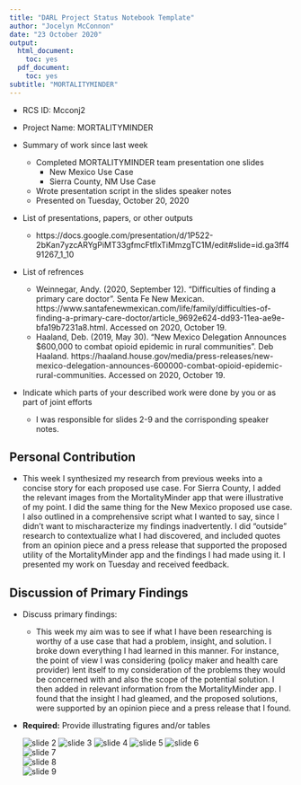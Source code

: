 ```yaml
---
title: "DARL Project Status Notebook Template"
author: "Jocelyn McConnon"
date: "23 October 2020"
output:
  html_document:
    toc: yes
  pdf_document:
    toc: yes
subtitle: "MORTALITYMINDER"
---
```

* RCS ID: Mcconj2
* Project Name: MORTALITYMINDER
* Summary of work since last week 

    * Completed MORTALITYMINDER team presentation one slides
      - New Mexico Use Case
      - Sierra County, NM Use Case
    * Wrote presentation script in the slides speaker notes
    * Presented on Tuesday, October 20, 2020
    
* List of presentations,  papers, or other outputs

    * https://docs.google.com/presentation/d/1P522-2bKan7yzcARYgPiMT33gfmcFtfIxTiMmzgTC1M/edit#slide=id.ga3ff491267_1_10
    
* List of refrences

  * Weinnegar, Andy. (2020, September 12). “Difficulties of finding a primary care doctor”. Senta Fe New Mexican. https://www.santafenewmexican.com/life/family/difficulties-of-finding-a-primary-care-doctor/article_9692e624-dd93-11ea-ae9e-bfa19b7231a8.html. Accessed on 2020, October 19.
  * Haaland, Deb. (2019, May 30). “New Mexico Delegation Announces $600,000 to combat opioid epidemic in rural communities”. Deb Haaland. https://haaland.house.gov/media/press-releases/new-mexico-delegation-announces-600000-combat-opioid-epidemic-rural-communities. Accessed on 2020, October 19.
    

* Indicate which parts of your described work were done by you or as part of joint efforts

    * I was responsible for slides 2-9 and the corrisponding speaker notes.

## Personal Contribution	

  * This week I synthesized my research from previous weeks into a concise story for each proposed use case. For Sierra County, I added the relevant images from the MortalityMinder app that were illustrative of my point. I did the same thing for the New Mexico proposed use case. I also outlined in a comprehensive script what I wanted to say, since I didn’t want to mischaracterize my findings inadvertently. I did “outside” research to contextualize what I had discovered, and included quotes from an opinion piece and a press release that supported the proposed utility of the MortalityMinder app and the findings I had made using it. I presented my work on Tuesday and received feedback.

## Discussion of Primary Findings 	

* Discuss primary findings: 

    * This week my aim was to see if what I have been researching is worthy of a use case that had a problem, insight, and solution. I broke down everything I had learned in this manner. For instance, the point of view I was considering (policy maker and health care provider) lent itself to my consideration of the problems they would be concerned with and also the scope of the potential solution. I then added in relevant information from the MortalityMinder app. I found that the insight I had gleamed, and the proposed solutions, were supported by an opinion piece and a press release that I found.
    
    
* **Required:** Provide illustrating figures and/or tables

   ![slide 2](MortalitityMinder.jpg)
      ![slide 3](MortalitityMinder-2.jpg)
      ![slide 4](MortalitityMinder-5.jpg)
      ![slide 5](MortalitityMinder-9.jpg)
      ![slide 6](MortalitityMinder-6.jpg)      
      ![slide 7](MortalitityMinder-7.jpg)      
      ![slide 8](MortalitityMinder-10.png)      
      ![slide 9](MortalitityMinder-3.jpg)     
      
